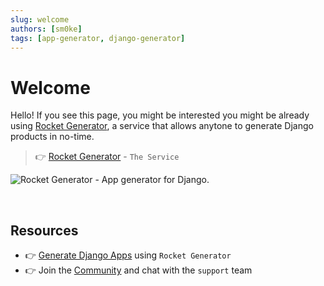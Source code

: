```yaml
---
slug: welcome
authors: [sm0ke]
tags: [app-generator, django-generator]
---
```


# Welcome

Hello! If you see this page, you might be interested you might be already using [Rocket Generator](https://app-generator.dev/), 
a service that allows anytone to generate Django products in no-time. 

<!--truncate-->

> 👉 [Rocket Generator](https://app-generator.dev/) - `The Service`

![Rocket Generator - App generator for Django.](https://github.com/app-generator/dummy/assets/51070104/5be92356-c75b-4f74-8bea-59c3e6e3dbfb)

<br />

## Resources

- 👉 [Generate Django Apps](https://app-generator.dev/django/) using `Rocket Generator`
- 👉 Join the [Community](https://discord.gg/fZC6hup) and chat with the `support` team 
